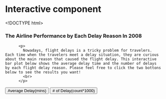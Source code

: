# Interactive component
<!DOCTYPE html>
<meta charset="utf-8">

<script src="https://d3js.org/d3.v5.js"></script>

<h3 class='text-left'>
            The Airline Performance by Each Delay Reason In 2008
          </h3>
          <p>
            Nowadays, flight delays is a tricky problem for travelers. Each time when the travelers meet a delay situation, they are curious about the main reason that caused the flight delay. This interactive bar plot below shows the average delay time and the number of delays by each flight delay reason. Please feel free to click the two bottons below to see the results you want! 
            <br>
          </p>

<button onclick="update(data1)">Average Delay(mins)</button>
<button onclick="update(data2)"># of Delay(count*1000)</button>

<div id="my_dataviz"></div>


<script>

var data1 = [
   {group: "LateAircraft", value: 20.97670989},
   {group: "NAS", value: 16.1584616},
   {group: "Carrier", value: 15.7529572},
   {group: "Weather", value: 2.93824316},
   {group: "Security", value: 0.08045906}
];

var data2 = [
   {group: "LateAircraft", value: 27.2085},
   {group: "NAS", value: 27.5652},
   {group: "Carrier", value: 25.8289},
   {group: "Weather", value: 3.7599},
   {group: "Security", value: 0.2746}
];

var margin = {top: 30, right: 30, bottom: 70, left: 60},
    width = 460 - margin.left - margin.right,
    height = 400 - margin.top - margin.bottom;

var svg = d3.select("#my_dataviz")
  .append("svg")
    .attr("width", width + margin.left + margin.right)
    .attr("height", height + margin.top + margin.bottom)
  .append("g")
    .attr("transform",
          "translate(" + margin.left + "," + margin.top + ")");

var x = d3.scaleBand()
  .range([ 0, width ])
  .domain(data1.map(function(d) { return d.group; }))
  .padding(0.2);
svg.append("g")
  .attr("transform", "translate(0," + height + ")")
  .call(d3.axisBottom(x))

var y = d3.scaleLinear()
  .domain([0, 30])
  .range([ height, 0]);
svg.append("g")
  .attr("class", "myYaxis")
  .call(d3.axisLeft(y));

function update(data) {

  var u = svg.selectAll("rect")
    .data(data)

  u
    .enter()
    .append("rect")
    .merge(u)
    .transition()
    .duration(1000)
      .attr("x", function(d) { return x(d.group); })
      .attr("y", function(d) { return y(d.value); })
      .attr("width", x.bandwidth())
      .attr("height", function(d) { return height - y(d.value); })
      .attr("fill", "steelblue")
}

update(data1)

</script>
